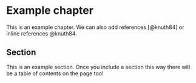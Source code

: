 # Example chapter

This is an example chapter. We can also add references [@knuth84] or inline references @knuth84.

## Section

This is an example section. Once you include a section this way there will be a table of contents on the page too!